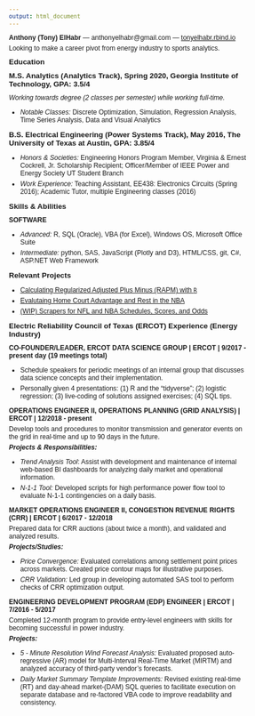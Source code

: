 ```yaml
---
output: html_document
---
```


<style>
body {
  font-family: Arial, Helvetica, sans-serif;
  font-size: 9pt;
  /*line-height: 1;*/
}
h1, h2, h3 ,h4, h5, h6 {
  font-family: Arial, Helvetica, sans-serif;
  font-size: 10pt;
  font-weight: bold;
}
.h1, .h2, .h3, h1, h2, h3 {
  margin-top: 10px;
  margin-bottom: 10px;
}
p {
  margin: 0 0 10px;
  margin-top: 0px;
  margin-right: 0px;
  margin-bottom: 5px;
  margin-left: 0px;
}
hide {
  display: none;
}
</style>

**Anthony (Tony) ElHabr**  --- anthonyelhabr@gmail.com --- [tonyelhabr.rbind.io](https://tonyelhabr.rbind.io/)

Looking to make a career pivot from energy industry to sports analytics.

## Education

### M.S. Analytics (Analytics Track), Spring 2020, Georgia Institute of Technology, GPA: 3.5/4

*Working towards degree (2 classes per semester) while working full-time.*

+ *Notable Classes:* Discrete Optimization, Simulation, Regression Analysis, Time Series Analysis, Data and Visual Analytics

### B.S. Electrical Engineering (Power Systems Track), May 2016, The University of Texas at Austin, GPA: 3.85/4

+ *Honors & Societies:* Engineering Honors Program Member, Virginia & Ernest Cockrell, Jr. Scholarship Recipient; Officer/Member of IEEE Power and Energy Society UT Student Branch

+ *Work Experience:* Teaching Assistant, EE438: Electronics Circuits (Spring 2016); Academic Tutor, multiple Engineering classes (2016)

## Skills & Abilities

**SOFTWARE**

+ *Advanced:* R, SQL (Oracle), VBA (for Excel), Windows OS, Microsoft Office Suite

+ *Intermediate:* python, SAS, JavaScript (Plotly and D3), HTML/CSS, git, C#, ASP.NET Web Framework

## Relevant Projects

+ [Calculating Regularized Adjusted Plus Minus (RAPM) with `R`](https://github.com/tonyelhabr/nba-rapm)

+ [Evalutaing Home Court Advantage and Rest in the NBA](https://github.com/tonyelhabr/nba)

+ [(WIP) Scrapers for NFL and NBA Schedules, Scores, and Odds](https://github.com/tonyelhabr/sports-predict)


## Electric Reliability Council of Texas (ERCOT) Experience (Energy Industry)

**CO-FOUNDER/LEADER, ERCOT DATA SCIENCE GROUP | ERCOT | 9/2017 - present day (19 meetings total)**

+ Schedule speakers for periodic meetings of an internal group that discusses data science concepts and their implementation.

+ Personally given 4 presentations: (1) R and the "tidyverse"; (2) logistic regression; (3) live-coding of solutions assigned exercises; (4) SQL tips.

**OPERATIONS ENGINEER II, OPERATIONS PLANNING (GRID ANALYSIS) | ERCOT | 12/2018 - present**

Develop tools and procedures to monitor transmission and generator events on the grid in real-time and up to 90 days in the future.

***Projects & Responsibilities:***

+ *Trend Analysis Tool*: Assist with development and maintenance of internal web-based BI dashboards for analyzing daily market and operational information.

+ *N-1-1 Tool:* Developed scripts for high performance power flow tool to evaluate N-1-1 contingencies on a daily basis.

**MARKET OPERATIONS ENGINEER II, CONGESTION REVENUE RIGHTS (CRR) | ERCOT | 6/2017 - 12/2018**

Prepared data for CRR auctions (about twice a month), and validated and analyzed results.

***Projects/Studies:***

+ *Price Convergence:* Evaluated correlations among settlement point prices across markets. Created price contour maps for illustrative purposes.

+ *CRR Validation:* Led group in developing automated SAS tool to perform checks of CRR optimization output.

**ENGINEERING DEVELOPMENT PROGRAM (EDP) ENGINEER | ERCOT | 7/2016 - 5/2017**

Completed 12-month program to provide entry-level engineers with skills for becoming successful in power industry.

***Projects:***

+ *5 - Minute Resolution Wind Forecast Analysis:* Evaluated proposed auto-regressive (AR) model for Multi-Interval Real-Time Market (MIRTM) and analyzed accuracy of third-party vendor's forecasts.

+ *Daily Market Summary Template Improvements:* Revised existing real-time (RT) and day-ahead market-(DAM) SQL queries to facilitate execution on separate database and re-factored VBA code to improve readability and consistency.
